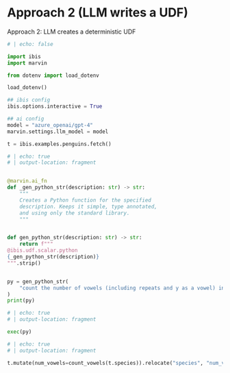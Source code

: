 # Approach 2 (LLM writes a UDF)

Approach 2: LLM creates a deterministic UDF

```python
# | echo: false

import ibis
import marvin

from dotenv import load_dotenv

load_dotenv()

## ibis config
ibis.options.interactive = True

## ai config
model = "azure_openai/gpt-4"
marvin.settings.llm_model = model

t = ibis.examples.penguins.fetch()
```

```python
# | echo: true
# | output-location: fragment


@marvin.ai_fn
def _gen_python_str(description: str) -> str:
    """
    Creates a Python function for the specified
    description. Keeps it simple, type annotated,
    and using only the standard library.
    """


def gen_python_str(description: str) -> str:
    return f"""
@ibis.udf.scalar.python
{_gen_python_str(description)}
""".strip()


py = gen_python_str(
    "count the number of vowels (including repeats and y as a vowel) in a given input string. name the function 'count_vowels'"
)
print(py)
```

```python
# | echo: true
# | output-location: fragment

exec(py)
```

```python
# | echo: true
# | output-location: fragment

t.mutate(num_vowels=count_vowels(t.species)).relocate("species", "num_vowels")
```

